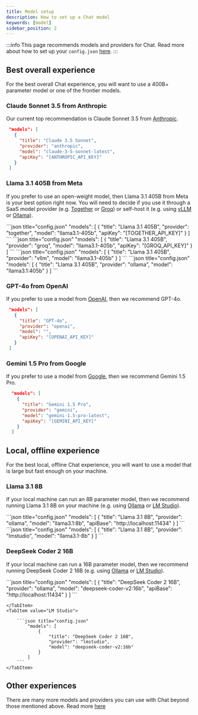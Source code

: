 ```yaml
---
title: Model setup
description: How to set up a Chat model
keywords: [model]
sidebar_position: 2
---
```



:::info
This page recommends models and providers for Chat. Read more about how to set up your `config.json` [here](../reference.md).
:::

## Best overall experience

For the best overall Chat experience, you will want to use a 400B+ parameter model or one of the frontier models.

### Claude Sonnet 3.5 from Anthropic

Our current top recommendation is Claude Sonnet 3.5 from [Anthropic](../customize/model-providers/top-level/anthropic.md).

```json title="config.json"
 "models": [
   {
     "title": "Claude 3.5 Sonnet",
     "provider": "anthropic",
     "model": "claude-3-5-sonnet-latest",
     "apiKey": "[ANTHROPIC_API_KEY]"
   }
 ]
```

### Llama 3.1 405B from Meta

If you prefer to use an open-weight model, then Llama 3.1 405B from Meta is your best option right now. You will need to decide if you use it through a SaaS model provider (e.g. [Together](../customize/model-providers/more/together.md) or [Groq](../customize/model-providers/more/groq.md)) or self-host it (e.g. using [vLLM](../customize/model-providers//more/vllm.md) or [Ollama](../customize/model-providers/top-level/ollama.md)).

<Tabs groupId="providers">
    <TabItem value="Together">
        ```json title="config.json"
            "models": [
                {
                    "title": "Llama 3.1 405B",
                    "provider": "together",
                    "model": "llama3.1-405b",
                    "apiKey": "[TOGETHER_API_KEY]"
                }
            ]
        ```
    </TabItem>
    <TabItem value="Groq">
        ```json title="config.json"
            "models": [
                {
                    "title": "Llama 3.1 405B",
                    "provider": "groq",
                    "model": "llama3.1-405b",
                    "apiKey": "[GROQ_API_KEY]"
                }
            ]
        ```
    </TabItem>
    <TabItem value="vLLM">
        ```json title="config.json"
            "models": [
                {
                    "title": "Llama 3.1 405B",
                    "provider": "vllm",
                    "model": "llama3.1-405b"
                }
            ]
        ```
    </TabItem>
    <TabItem value="Ollama">
        ```json title="config.json"
            "models": [
                {
                    "title": "Llama 3.1 405B",
                    "provider": "ollama",
                    "model": "llama3.1:405b"
                }
            ]
        ```
    </TabItem>
</Tabs>

### GPT-4o from OpenAI

If you prefer to use a model from [OpenAI](../customize/model-providers/top-level/openai.md), then we recommend GPT-4o.

```json title="config.json"
 "models": [
   {
     "title": "GPT-4o",
     "provider": "openai",
     "model": "",
     "apiKey": "[OPENAI_API_KEY]"
   }
 ]
```

### Gemini 1.5 Pro from Google

If you prefer to use a model from [Google](../customize/model-providers/top-level/gemini.md), then we recommend Gemini 1.5 Pro.

```json title="config.json"
  "models": [
    {
      "title": "Gemini 1.5 Pro",
      "provider": "gemini",
      "model": "gemini-1.5-pro-latest",
      "apiKey": "[GEMINI_API_KEY]"
    }
  ]
```

## Local, offline experience

For the best local, offline Chat experience, you will want to use a model that is large but fast enough on your machine.

### Llama 3.1 8B

If your local machine can run an 8B parameter model, then we recommend running Llama 3.1 8B on your machine (e.g. using [Ollama](../customize/model-providers/top-level/ollama.md) or [LM Studio](../customize/model-providers/more/lmstudio.md)).

<Tabs groupId="providers">
    <TabItem value="Ollama">
        ```json title="config.json"
            "models": [
                {
                    "title": "Llama 3.1 8B",
                    "provider": "ollama",
                    "model": "llama3.1:8b",
                    "apiBase": "http://localhost:11434"
                }
            ]
        ```
    </TabItem>
    <TabItem value="LM Studio">
        ```json title="config.json"
            "models": [
                {
                    "title": "Llama 3.1 8B",
                    "provider": "lmstudio",
                    "model": "llama3.1-8b"
                }
            ]
        ```
    </TabItem>
</Tabs>

### DeepSeek Coder 2 16B

If your local machine can run a 16B parameter model, then we recommend running DeepSeek Coder 2 16B (e.g. using [Ollama](../customize/model-providers/top-level/ollama.md) or [LM Studio](../customize/model-providers/more/lmstudio.md)).

<Tabs groupId="providers">
    <TabItem value="Ollama">
        ```json title="config.json"
            "models": [
                {
                    "title": "DeepSeek Coder 2 16B",
                    "provider": "ollama",
                    "model": "deepseek-coder-v2:16b",
                    "apiBase": "http://localhost:11434"
                }
            ]
        ```

    </TabItem>
    <TabItem value="LM Studio">

        ```json title="config.json"
            "models": [
                {
                    "title": "DeepSeek Coder 2 16B",
                    "provider": "lmstudio",
                    "model": "deepseek-coder-v2:16b"
                }
            ]
        ```
    </TabItem>

</Tabs>

## Other experiences

There are many more models and providers you can use with Chat beyond those mentioned above. Read more [here](../customize/model-types/chat.md)
